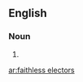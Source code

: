 ==English==
===Noun===
{{infl|en|noun|head=[[faithless]] [[electors]]}}

# {{plural of|[[faithless elector]]}}

[[ar:faithless electors]]